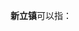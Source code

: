 '''新立镇'''可以指：
{{PRC admin/disambig|21/11/21/109/000|22/01/82/106/000|50/02/33/114/000}}
{{disambig|cat=三字中国镇名消歧义}}